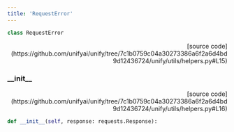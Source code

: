 ```yaml
---
title: 'RequestError'
---
```


```python
class RequestError
```

<p align="right">[source code](https://github.com/unifyai/unify/tree/7c1b0759c04a30273386a6f2a6d4bd9d12436724/unify/utils/helpers.py#L15)</p>



### \_\_init\_\_

<p align="right">[source code](https://github.com/unifyai/unify/tree/7c1b0759c04a30273386a6f2a6d4bd9d12436724/unify/utils/helpers.py#L16)</p>

```python
def __init__(self, response: requests.Response):
```

